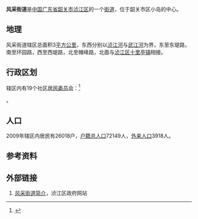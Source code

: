 {{中国乡级行政区|44/02/04/008/000}}
'''风采街道'''是[[中华人民共和国|中国]][[广东省|广东省]][[韶关市|韶关市]][[浈江区|浈江区]]的一个[[街道_(行政区划)|街道]]，位于韶关市区小岛的中心。

== 地理 ==
风采街道辖区总面积3[[平方公里|平方公里]]，东西分别以[[浈江_(河流)|浈江河]]与[[武江_(河流)|武江河]]为界，东至东堤路，南至环园路，西至西堤路，北至帽峰路，北面与[[浈江区|浈江区]][[十里亭镇|十里亭镇]]相接。

== 行政区划 ==
辖区内有19个社区[[居民委员会|居民委员会]]：<ref>{{PRC admin/ref sgc|44/02/04/008/000}}</ref>

{{PRC admin/children|44/02/04/008/000}}。

== 人口 ==
2009年辖区内居民有26018户，[[户籍人口|户籍总人口]]72149人，[[流动人口|外来人口]]3918人。

==参考资料==
{{reflist}}

==外部链接==
#[http://www.sgzj.gov.cn/website/portal/rhgk/fcb/2010/11082_0.html 风采街道简介]{{dead link|date=2018年5月 |bot=InternetArchiveBot |fix-attempted=yes }}，浈江区政府网站

{{PRC admin/navcat|44/02/04/008/000}}